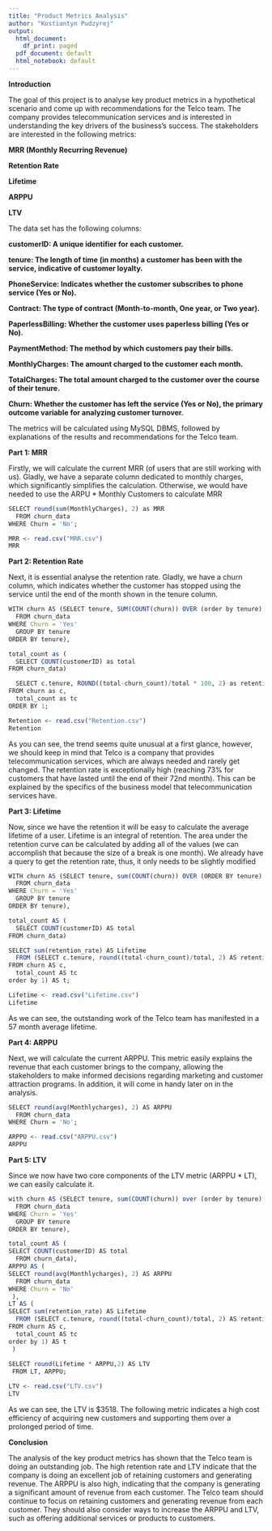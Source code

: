 ---
title: "Product Metrics Analysis"
author: "Kostiantyn Pudzyrej"
output:
  html_document:
    df_print: paged
  pdf_document: default
  html_notebook: default
---

**Introduction**

  The goal of this project is to analyse key product metrics in a hypothetical scenario and come up with recommendations for the Telco team. The company provides telecommunication services and is interested in understanding the key drivers of the business's success. The stakeholders are interested in the following metrics:

**MRR (Monthly Recurring Revenue)**

**Retention Rate**

**Lifetime**

**ARPPU**

**LTV**

The data set has the following columns: 

**customerID: A unique identifier for each customer.**

**tenure: The length of time (in months) a customer has been with the service, indicative of customer loyalty.**

**PhoneService: Indicates whether the customer subscribes to phone service (Yes or No).**

**Contract: The type of contract (Month-to-month, One year, or Two year).**

**PaperlessBilling: Whether the customer uses paperless billing (Yes or No).**

**PaymentMethod: The method by which customers pay their bills.**

**MonthlyCharges: The amount charged to the customer each month.**

**TotalCharges: The total amount charged to the customer over the course of their tenure.**

**Churn: Whether the customer has left the service (Yes or No), the primary outcome variable for analyzing customer turnover.**

  The metrics will be calculated using MySQL DBMS, followed by explanations of the results and recommendations for the Telco team.

**Part 1: MRR**

  Firstly, we will calculate the current MRR (of users that are still working with us). Gladly, we have a separate column dedicated to monthly charges, which significantly simplifies the calculation. Otherwise, we would have needed to use the ARPU * Monthly Customers to calculate MRR

```{r}
SELECT round(sum(MonthlyCharges), 2) as MRR
  FROM churn_data
WHERE Churn = 'No';
```

```{r echo=FALSE}
MRR <- read.csv("MRR.csv")
MRR
```

**Part 2: Retention Rate**

  Next, it is essential analyse the retention rate. Gladly, we have a churn column, which indicates whether the customer has stopped using the service until the end of the month shown in the tenure column.

```{r}
WITH churn AS (SELECT tenure, SUM(COUNT(churn)) OVER (order by tenure) AS churn_count
  FROM churn_data
WHERE Churn = 'Yes'
  GROUP BY tenure
ORDER BY tenure),

total_count as (
  SELECT COUNT(customerID) as total
FROM churn_data)

  SELECT c.tenure, ROUND((total-churn_count)/total * 100, 2) as retention_rate
FROM churn as c, 
  total_count as tc
ORDER BY 1;
```

```{r echo=FALSE}
Retention <- read.csv("Retention.csv")
Retention
```

  As you can see, the trend seems quite unusual at a first glance, however, we should keep in mind that Telco is a company that provides telecommunication services, which are always needed and rarely get changed. The retention rate is exceptionally high (reaching 73% for customers that have lasted until the end of their 72nd month). This can be explained by the specifics of the business model that telecommunication services have.

**Part 3: Lifetime**

  Now, since we have the retention it will be easy to calculate the average lifetime of a user. Lifetime is an integral of retention. The area under the retention curve can be calculated by adding all of the values (we can accomplish that because the size of a break is one month). We already have a query to get the retention rate, thus, it only needs to be slightly modified

```{r}
WITH churn AS (SELECT tenure, sum(COUNT(churn)) OVER (ORDER BY tenure) AS churn_count
  FROM churn_data
WHERE Churn = 'Yes'
  GROUP BY tenure
ORDER BY tenure),

total_count AS (
  SELECT COUNT(customerID) AS total
FROM churn_data)

SELECT sum(retention_rate) AS Lifetime
  FROM (SELECT c.tenure, round((total-churn_count)/total, 2) AS retention_rate
FROM churn AS c, 
  total_count AS tc
order by 1) AS t;
```

```{r echo=FALSE}
Lifetime <- read.csv("Lifetime.csv")
Lifetime
```

  As we can see, the outstanding work of the Telco team has manifested in a 57 month average lifetime.

**Part 4: ARPPU**

  Next, we will calculate the current ARPPU. This metric easily explains the revenue that each customer brings to the company, allowing the stakeholders to make informed decisions regarding marketing and customer attraction programs. In addition, it will come in handy later on in the analysis.

```{r}
SELECT round(avg(Monthlycharges), 2) AS ARPPU
  FROM churn_data
WHERE Churn = 'No';

```

```{r echo=FALSE}
ARPPU <- read.csv("ARPPU.csv")
ARPPU
```
**Part 5: LTV**

  Since we now have two core components of the LTV metric (ARPPU * LT), we can easily calculate it.

```{r}
with churn AS (SELECT tenure, sum(COUNT(churn)) over (order by tenure) AS churn_count
  FROM churn_data
WHERE Churn = 'Yes'
  GROUP BY tenure
ORDER BY tenure),

total_count AS (
SELECT COUNT(customerID) AS total
  FROM churn_data),
ARPPU AS (
SELECT round(avg(Monthlycharges), 2) AS ARPPU
  FROM churn_data
WHERE Churn = 'No'
 ), 
LT AS (
SELECT sum(retention_rate) AS Lifetime
  FROM (SELECT c.tenure, round((total-churn_count)/total, 2) AS retention_rate
FROM churn AS c, 
  total_count AS tc
order by 1) AS t
 )
 
SELECT round(Lifetime * ARPPU,2) AS LTV
 FROM LT, ARPPU;
```

```{r echo=FALSE}
LTV <- read.csv("LTV.csv")
LTV
```
  As we can see, the LTV is $3518. The following metric indicates a high cost efficiency of  acquiring new customers and supporting them over a prolonged period of time.
 
**Conclusion**

  The analysis of the key product metrics has shown that the Telco team is doing an outstanding job.  The high retention rate and LTV indicate that the company is doing an excellent job of retaining customers and generating revenue. The ARPPU is also high, indicating that the company is generating a significant amount of revenue from each customer. The Telco team should continue to focus on retaining customers and generating revenue from each customer. They should also consider ways to increase the ARPPU and LTV, such as offering additional services or products to customers.

